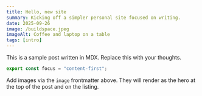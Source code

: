 ```yaml
---
title: Hello, new site
summary: Kicking off a simpler personal site focused on writing.
date: 2025-09-26
image: /buildspace.jpeg
imageAlt: Coffee and laptop on a table
tags: [intro]
---
```


This is a sample post written in MDX. Replace this with your thoughts.

```ts
export const focus = "content-first";
```

Add images via the `image` frontmatter above. They will render as the hero at the top of the post and on the listing.


